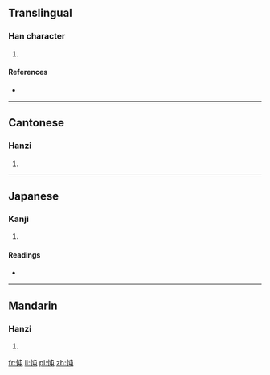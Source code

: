 ==Translingual==

===Han character===
{{Han char|rn=61|rad=心|as=04|sn=7|four=9501<sub>7</sub>|canj=心心山 (PPU)|ids=⿰[[忄]][[屯]]}}

# {{defn|Han|sort=心04}}

====References====
* {{Han ref|kx=0378.190|dkj=10388|dj=0706.190|hdz=42276.090|uh=5FF3|ud=24563|bh=CADC|bd=51932}}

----

==Cantonese==

===Hanzi===
{{yue-hanzi|jyut=[[tyun4]], [[zeon1]]|y=tyun4, jeun1}}

# {{defn|lang=yue|sort=心04}}

----

==Japanese==

===Kanji===
{{ja-kanji|grade=|rs=心04}}

# {{defn|lang=ja|sort=心04}}

====Readings====
* {{ja-readings|on=[[とん]] (ton), [[どん]] (don), [[しゅん]] (shun)|kun=[[うれえる]] (ureeru)}}

----

==Mandarin==

===Hanzi===
{{cmn-hanzi|pin=[[tún]] ([[tun2]])|wg=t'un<sup>2</sup>}}

# {{defn|lang=cmn|sort=心04}}

[[fr:忳]]
[[li:忳]]
[[pl:忳]]
[[zh:忳]]